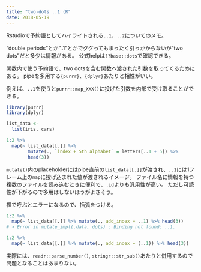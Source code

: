 ```yaml
---
title: "two-dots ..1 (R"
date: 2018-05-19
---
```


Rstudioで予約語としてハイライトされる`..1`、`..2`についてのメモ。


"double periods"とか"..1"とかでググってもまったく引っかからないが"two dots"だと多少は情報がある。
公式helpは`??base::dots`で確認できる。

関数内で使う予約語で、two dotsを含む関数へ渡された引数を取ってくるためにある。
pipeを多用する`{purrr}`、`{dplyr}`あたりと相性がいい。

例えば、`..1`を使うと`purrr::map_XXX()`に投げた引数を内部で受け取ることができる。

```r
library(purrr)
library(dplyr)

list_data <- 
  list(iris, cars)

1:2 %>%
  map(~ list_data[[.]] %>%
        mutate(., `index + 5th alphabet` = letters[..1 + 5]) %>%
        head(3))
```

`mutate()`内のplaceholderにはpipe直前の`list_data[[.]]`が渡され、`..1`には1フレーム上の`map`に投げ込まれた値が渡されるイメージ。
ファイル名に情報を持つ複数のファイルを読み込むときに便利で、`.id`よりも汎用性が高い。
ただし可読性が下がるので多用はしないほうがよさそう。

裸で呼ぶとエラーになるので、括弧をつける。

```r
1:2 %>%
  map(~ list_data[[.]] %>% mutate(., add_index = ..1) %>% head(3))
# > Error in mutate_impl(.data, dots) : Binding not found: ..1.
```

```r
1:2 %>%
  map(~ list_data[[.]] %>% mutate(., add_index = (..1)) %>% head(3))
```

実際には、`readr::parse_number()`, `stringr::str_sub()`あたりと併用するので問題となることはあまりない。
